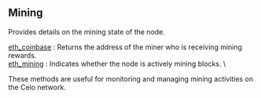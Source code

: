 
<Meta
  title="Celo mining info | dRPC"
/>

## Mining

Provides details on the mining state of the node.

[eth_coinbase](/celo-api/mining/eth_coinbase) : Returns the address of the miner who is receiving mining rewards. \
[eth_mining](/celo-api/mining/eth_mining) : Indicates whether the node is actively mining blocks. \

These methods are useful for monitoring and managing mining activities on the Celo network.

<Space h={16} />
<GetStarted />
